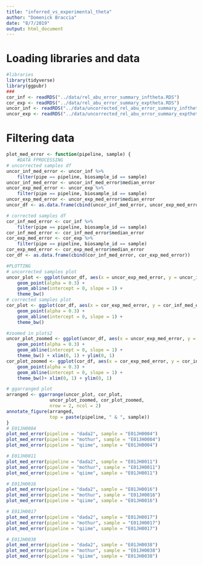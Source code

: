 ```yaml
---
title: "inferred_vs_experimental_theta"
author: "Domenick Braccia"
date: "8/7/2019"
output: html_document
---
```


# Loading libraries and data

```r
#libraries
library(tidyverse)
library(ggpubr)
###
cor_inf <- readRDS("../data/rel_abu_error_summary_inftheta.RDS")
cor_exp <- readRDS("../data/rel_abu_error_summary_exptheta.RDS")
uncor_inf <- readRDS("../data/uncorrected_rel_abu_error_summary_inftheta.RDS")
uncor_exp <- readRDS("../data/uncorrected_rel_abu_error_summary_exptheta.RDS")
```

# Filtering data

```r
plot_med_error <- function(pipeline, sample) {
    #DATA FPROCESSING
# uncorrected samples df
uncor_inf_med_error <- uncor_inf %>%
    filter(pipe == pipeline, biosample_id == sample) 
uncor_inf_med_error <- uncor_inf_med_error$median_error
uncor_exp_med_error <- uncor_exp %>%
    filter(pipe == pipeline, biosample_id == sample) 
uncor_exp_med_error <- uncor_exp_med_error$median_error
uncor_df <- as.data.frame(cbind(uncor_inf_med_error, uncor_exp_med_error))

# corrected samples df
cor_inf_med_error <- cor_inf %>%
    filter(pipe == pipeline, biosample_id == sample) 
cor_inf_med_error <- cor_inf_med_error$median_error
cor_exp_med_error <- cor_exp %>%
    filter(pipe == pipeline, biosample_id == sample) 
cor_exp_med_error <- cor_exp_med_error$median_error
cor_df <- as.data.frame(cbind(cor_inf_med_error, cor_exp_med_error))

#PLOTTING 
# uncorrected samples plot
uncor_plot <- ggplot(uncor_df, aes(x = uncor_exp_med_error, y = uncor_inf_med_error)) + 
    geom_point(alpha = 0.3) + 
    geom_abline(intercept = 0, slope = 1) +
    theme_bw() 
# corrected samples plot
cor_plot <- ggplot(cor_df, aes(x = cor_exp_med_error, y = cor_inf_med_error)) + 
    geom_point(alpha = 0.3) + 
    geom_abline(intercept = 0, slope = 1) +
    theme_bw()

#zoomed in plots2
uncor_plot_zoomed <- ggplot(uncor_df, aes(x = uncor_exp_med_error, y = uncor_inf_med_error)) +
    geom_point(alpha = 0.3) +
    geom_abline(intercept = 0, slope = 1) +
    theme_bw() + xlim(0, 1) + ylim(0, 1)
cor_plot_zoomed <- ggplot(cor_df, aes(x = cor_exp_med_error, y = cor_inf_med_error)) +
    geom_point(alpha = 0.3) +
    geom_abline(intercept = 0, slope = 1) +
    theme_bw()+ xlim(0, 1) + ylim(0, 1)

# ggarranged plot
arranged <- ggarrange(uncor_plot, cor_plot,
                uncor_plot_zoomed, cor_plot_zoomed,
                nrow = 2, ncol = 2)
annotate_figure(arranged,
                top = paste(pipeline, " & ", sample))
}
# E01JH0004
plot_med_error(pipeline = "dada2", sample = "E01JH0004")
plot_med_error(pipeline = "mothur", sample = "E01JH0004")
plot_med_error(pipeline = "qiime", sample = "E01JH0004")

# E01JH0011
plot_med_error(pipeline = "dada2", sample = "E01JH0011")
plot_med_error(pipeline = "mothur", sample = "E01JH0011")
plot_med_error(pipeline = "qiime", sample = "E01JH0011")

# E01JH0016
plot_med_error(pipeline = "dada2", sample = "E01JH0016")
plot_med_error(pipeline = "mothur", sample = "E01JH0016")
plot_med_error(pipeline = "qiime", sample = "E01JH0016")

# E01JH0017
plot_med_error(pipeline = "dada2", sample = "E01JH0017")
plot_med_error(pipeline = "mothur", sample = "E01JH0017")
plot_med_error(pipeline = "qiime", sample = "E01JH0017")

# E01JH0038
plot_med_error(pipeline = "dada2", sample = "E01JH0038")
plot_med_error(pipeline = "mothur", sample = "E01JH0038")
plot_med_error(pipeline = "qiime", sample = "E01JH0038")
```


